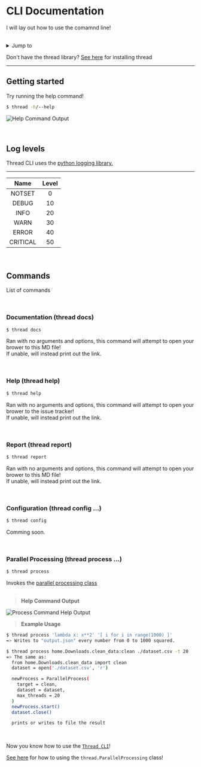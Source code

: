 # CLI Documentation

I will lay out how to use the comamnd line!

<br />
<details>
  <summary>Jump to</summary>
  <ul>
    <li><a href='#getting-started'> Getting Started </a></li>
    <li><a href='#log-levels'> Log Levels </a></li>
    <li><a href='#commands'> Commands </a></li>
    <details>
      <summary>List</summary>
      <ul>
        <li><a href='#documentation-thread-docs'> thread docs </a></li>
        <li><a href='#help-thread-help'> thread help </a></li>
        <li><a href='#report-thread-report'> thread report </a></li>
        <li><a href='#configuration-thread-config'> thread config </a></li>
        <li><a href='#parallel-processing-thread-process'> thread process ... </a></li>
      </ul>
    </details>
  </ul>
    
</details>


Don't have the thread library? [See here](./getting-started.md) for installing thread

---

## Getting started

Try running the help command!
```sh
$ thread -h/--help
```

![Help Command Output](/cli_help.png)

<br />


## Log levels

Thread CLI uses the [python logging library.](https://docs.python.org/3/library/logging.html)

--------------
|   Name   | Level |
| :-----:  | :---: |
|   NOTSET | 0     |
|    DEBUG | 10    |
|     INFO | 20    |
|     WARN | 30    |
|    ERROR | 40    |
| CRITICAL | 50    |

<br />


## Commands

List of commands

<br />


### Documentation (thread docs)

```sh
$ thread docs
```
Ran with no arguments and options, this command will attempt to open your brower to this MD file!
<br />
If unable, will instead print out the link.

<br />


### Help (thread help)

```sh
$ thread help
```
Ran with no arguments and options, this command will attempt to open your brower to the issue tracker!
<br />
If unable, will instead print out the link.

<br />


### Report (thread report)

```sh
$ thread report
```
Ran with no arguments and options, this command will attempt to open your brower to this MD file!
<br />
If unable, will instead print out the link.

<br />


### Configuration (thread config ...)

```sh
$ thread config
```
Comming soon.


<br />


### Parallel Processing (thread process ...)

```sh
$ thread process
```
Invokes the [parallel processing class](parallel-processing.md#importing-the-class)<br />
<br />

> **Help Command Output**

![Process Command Help Output](/process_help.png)

> **Example Usage**
```sh
$ thread process 'lambda x: x**2' '[ i for i in range(1000) ]'
=> Writes to "output.json" every number from 0 to 1000 squared.

$ thread process home.Downloads.clean_data:clean ./dataset.csv -t 20
=> The same as:
  from home.Downloads.clean_data import clean
  dataset = open('./dataset.csv', 'r')

  newProcess = ParallelProcess(
    target = clean,
    dataset = dataset,
    max_threads = 20
  )
  newProcess.start()
  dataset.close()

  prints or writes to file the result
```

<br />


Now you know how to use the [`Thread CLI`](#cli-documentation)!

[See here](./parallel-processing.md) for how to using the `thread.ParallelProcessing` class!